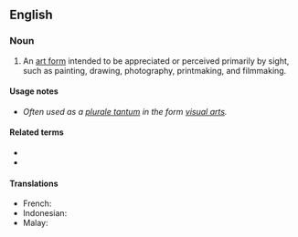 ==English==
{{wikipedia|visual arts}}

===Noun===
{{en-noun}}

# An [[art form]] intended to be appreciated or perceived primarily by sight, such as painting, drawing, photography, printmaking, and filmmaking.

====Usage notes====
* ''Often used as a [[Appendix:Glossary#plurale tantum|plurale tantum]] in the form [[visual arts]].''

====Related terms====
* {{l|en|plastic arts}}
* {{l|en|performance art}}

====Translations====
{{trans-top|art appreciated by sight}}
* French: {{t|fr|art visuel|m}}
* Indonesian: {{t+|id|seni rupa}}
* Malay: {{t+|ms|seni visual}}
{{trans-bottom}}